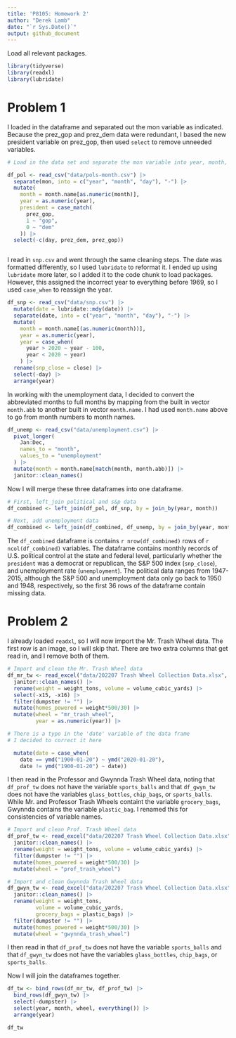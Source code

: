 ```yaml
---
title: 'P8105: Homework 2'
author: "Derek Lamb"
date: "`r Sys.Date()`"
output: github_document
---
```

Load all relevant packages.
```r
library(tidyverse)
library(readxl)
library(lubridate)
```

# Problem 1
I loaded in the dataframe and separated out the mon variable as indicated. Because the prez_gop and prez_dem data were redundant, I based the new president variable on prez_gop, then used `select` to remove unneeded variables.
```r
# Load in the data set and separate the mon variable into year, month, day

df_pol <- read_csv("data/pols-month.csv") |> 
  separate(mon, into = c("year", "month", "day"), "-") |> 
  mutate(
    month = month.name[as.numeric(month)],
    year = as.numeric(year),
    president = case_match(
      prez_gop,
      1 ~ "gop",
      0 ~ "dem"
    )) |> 
  select(-c(day, prez_dem, prez_gop))



```

I read in `snp.csv` and went through the same cleaning steps. The date was formatted differently, so I used `lubridate` to reformat it. I ended up using `lubridate` more later, so I added it to the code chunk to load packages. However, this assigned the incorrect year to everything before 1969, so I used `case_when` to reassign the year.
```r
df_snp <- read_csv("data/snp.csv") |> 
  mutate(date = lubridate::mdy(date)) |> 
  separate(date, into = c("year", "month", "day"), "-") |> 
  mutate(
    month = month.name[(as.numeric(month))],
    year = as.numeric(year),
    year = case_when(
      year > 2020 ~ year - 100,
      year < 2020 ~ year)
    ) |> 
  rename(snp_close = close) |> 
  select(-day) |> 
  arrange(year)

```

In working with the unemployment data, I decided to convert the abbreviated months to full months by mapping from the built in vector `month.abb` to another built in vector `month.name`. I had used `month.name` above to go from month numbers to month names.
```r
df_unemp <- read_csv("data/unemployment.csv") |> 
  pivot_longer(
    Jan:Dec,
    names_to = "month",
    values_to = "unemployment"
  ) |> 
  mutate(month = month.name[match(month, month.abb)]) |> 
  janitor::clean_names()
```

Now I will merge these three dataframes into one dataframe.

```r
# First, left_join political and s&p data
df_combined <- left_join(df_pol, df_snp, by = join_by(year, month))

# Next, add unemployment data
df_combined <- left_join(df_combined, df_unemp, by = join_by(year, month))
```

The `df_combined` dataframe is contains `r nrow(df_combined)` rows of `r ncol(df_combined)` variables. The dataframe contains monthly records of U.S. political control at the state and federal level, particularly whether the `president` was a democrat or republican, the S&P 500 index (`snp_close`), and unemployment rate (`unemployment`). The political data ranges from 1947-2015, although the S&P 500 and unemployment data only go back to 1950 and 1948, respectively, so the first 36 rows of the dataframe contain missing data.

# Problem 2
I already loaded `readxl`, so I will now import the Mr. Trash Wheel data. The first row is an image, so I will skip that. There are two extra columns that get read in, and I remove both of them.
```r
# Import and clean the Mr. Trash Wheel data
df_mr_tw <- read_excel("data/202207 Trash Wheel Collection Data.xlsx", sheet = "Mr. Trash Wheel", skip = 1) |> 
  janitor::clean_names() |> 
  rename(weight = weight_tons, volume = volume_cubic_yards) |> 
  select(-x15, -x16) |> 
  filter(dumpster != "") |> 
  mutate(homes_powered = weight*500/30) |> 
  mutate(wheel = "mr_trash_wheel",
         year = as.numeric(year)) |> 

# There is a typo in the 'date' variable of the data frame
# I decided to correct it here

  mutate(date = case_when(
    date == ymd("1900-01-20") ~ ymd("2020-01-20"),
    date != ymd("1900-01-20") ~ date))
```

I then read in the Professor and Gwynnda Trash Wheel data, noting that `df_prof_tw` does not have the variable `sports_balls` and that `df_gwyn_tw` does not have the variables `glass_bottles`, `chip_bags`, or `sports_balls`. While Mr. and Professor Trash Wheels containt the variable `grocery_bags`, Gwynnda contains the variable `plastic_bag`. I renamed this for consistencies of variable names.

```r
# Import and clean Prof. Trash Wheel data
df_prof_tw <- read_excel("data/202207 Trash Wheel Collection Data.xlsx", sheet = "Professor Trash Wheel", skip = 1) |> 
  janitor::clean_names() |> 
  rename(weight = weight_tons, volume = volume_cubic_yards) |> 
  filter(dumpster != "") |> 
  mutate(homes_powered = weight*500/30) |> 
  mutate(wheel = "prof_trash_wheel")

# Import and clean Gwynnda Trash Wheel data
df_gwyn_tw <- read_excel("data/202207 Trash Wheel Collection Data.xlsx", sheet = "Gwynnda Trash Wheel", skip = 1) |> 
  janitor::clean_names() |> 
  rename(weight = weight_tons, 
         volume = volume_cubic_yards,
         grocery_bags = plastic_bags) |> 
  filter(dumpster != "") |> 
  mutate(homes_powered = weight*500/30) |> 
  mutate(wheel = "gwynnda_trash_wheel")
```

I then read in  that `df_prof_tw` does not have the variable `sports_balls` and that `df_gwyn_tw` does not have the variables `glass_bottles`, `chip_bags`, or `sports_balls`. 

Now I will join the dataframes together.

```r

df_tw <- bind_rows(df_mr_tw, df_prof_tw) |> 
  bind_rows(df_gwyn_tw) |> 
  select(-dumpster) |> 
  select(year, month, wheel, everything()) |> 
  arrange(year)

df_tw

```

